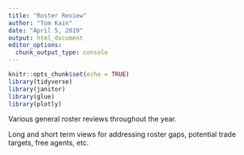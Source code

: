 ```yaml
---
title: "Roster Review"
author: "Tom Kain"
date: "April 5, 2019"
output: html_document
editor_options: 
  chunk_output_type: console
---
```


```r
knitr::opts_chunk$set(echo = TRUE)
library(tidyverse)
library(janitor)
library(glue)
library(plotly)
```

Various general roster reviews throughout the year.

Long and short term views for addressing roster gaps, potential trade targets, free agents, etc.


